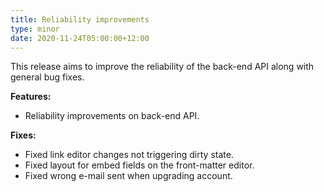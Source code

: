 ```yaml
---
title: Reliability improvements
type: minor
date: 2020-11-24T05:00:00+12:00
---
```


This release aims to improve the reliability of the back-end API along with general bug fixes.

**Features:**

* Reliability improvements on back-end API.

**Fixes:**

* Fixed link editor changes not triggering dirty state.
* Fixed layout for embed fields on the front-matter editor.
* Fixed wrong e-mail sent when upgrading account.
